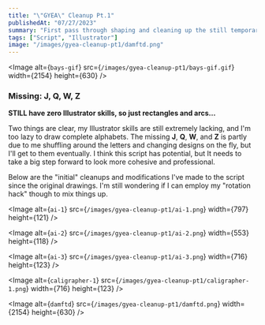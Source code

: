 ```yaml
---
title: "\"GYEA\" Cleanup Pt.1"
publishedAt: "07/27/2023"
summary: "First pass through shaping and cleaning up the still temporarily named \"GYEA\" script in Illustrator."
tags: ["Script", "Illustrator"]
image: "/images/gyea-cleanup-pt1/damftd.png"
---
```


<Image
	alt={`bays-gif`}
	src={`/images/gyea-cleanup-pt1/bays-gif.gif`}
    width={2154}
    height={630}
/>

### Missing: J, Q, W, Z

**STILL have zero Illustrator skills, so just rectangles and arcs...**

Two things are clear, my Illustrator skills are still extremely lacking, and I'm too lazy to draw complete alphabets. The missing **J**, **Q**, **W**, and **Z** is partly due to me shuffling around the letters and changing designs on the fly, but I'll get to them eventually. I think this script has potential, but It needs to take a big step forward to look more cohesive and professional.

Below are the \"initial\" cleanups and modifications I've made to the script since the original drawings. I'm still wondering if I can employ my \"rotation hack\" though to mix things up.

<Image
	alt={`ai-1`}
	src={`/images/gyea-cleanup-pt1/ai-1.png`}
    width={797}
    height={121}
/>

<Image
	alt={`ai-2`}
	src={`/images/gyea-cleanup-pt1/ai-2.png`}
    width={553}
    height={118}
/>

<Image
	alt={`ai-3`}
	src={`/images/gyea-cleanup-pt1/ai-3.png`}
    width={716}
    height={123}
/>

<Image
	alt={`caligrapher-1`}
	src={`/images/gyea-cleanup-pt1/caligrapher-1.png`}
    width={716}
    height={123}
/>

<Image
	alt={`damftd`}
	src={`/images/gyea-cleanup-pt1/damftd.png`}
    width={2154}
    height={630}
/>